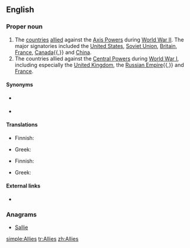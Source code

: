 {{also|allies}}
==English==
{{wikipedia}}
===Proper noun===
{{en-proper noun}}

# The [[country|countries]] [[allied]] against the [[Axis Powers]] during [[World War II]]. The major signatories included the [[United States]], [[Soviet Union]], [[Britain]], [[France]], [[Canada]]{{,}} and [[China]].
# The countries allied against the [[Central Powers]] during [[World War I]], including especially the [[United Kingdom]], the [[Russian Empire]]{{,}} and [[France]].

====Synonyms====
* {{sense|both senses}} {{pedlink|Allied Powers}}
* {{sense|World War I}} {{pedlink|Entente Allies}}

====Translations====
{{trans-top|in WWII}}
* Finnish: {{t-|fi|liittoutuneet}}
{{trans-mid}}
* Greek: {{t-|el|Σύμμαχοι|m|p|tr=Sýmmachoi|sc=Grek}}
{{trans-bottom}}

{{trans-top|in WWI}}
* Finnish: {{t-|fi|liittoutuneet}}
{{trans-mid}}
* Greek: {{t-|el|Σύμμαχοι|m|p|tr=Sýmmachoi|sc=Grek}}
{{trans-bottom}}

====External links====
* {{pedia}}

===Anagrams===
* [[Sallie#English|Sallie]]

[[simple:Allies]]
[[tr:Allies]]
[[zh:Allies]]